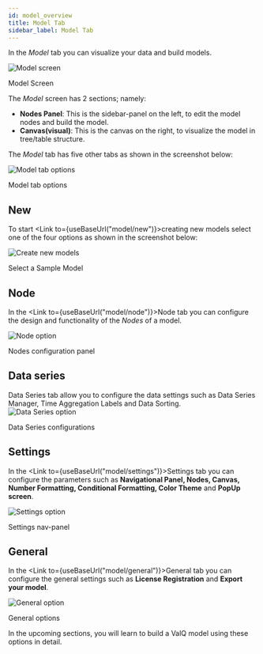 ```yaml
---
id: model_overview
title: Model Tab
sidebar_label: Model Tab
---
```



In the _Model_ tab you can visualize your data and build models.

<div class="center">
  <Zoom>
    <img
      alt="Model screen"
      src={useBaseUrl("/doc-images/model/model-screen.png")}
    />
  </Zoom>
  <p>Model Screen</p>
</div>

The _Model_ screen has 2 sections; namely:

- **Nodes Panel**: This is the sidebar-panel on the left, to edit the model nodes and build the model.
- **Canvas(visual)**: This is the canvas on the right, to visualize the model in tree/table structure.

The _Model_ tab has five other tabs as shown in the screenshot below:

<div class="center">
  <Zoom>
    <img
      alt="Model tab options"
      src={useBaseUrl("/doc-images/model/model2.png")}
    />
  </Zoom>
  <p>Model tab options</p>
</div>

## New

To start <Link to={useBaseUrl("model/new")}>creating new models</Link> select one of the four options as shown in the screenshot below:

<div class="center">
  <Zoom>
    <img
      alt="Create new models"
      src={useBaseUrl("/doc-images/model/model4.png")}
    />
  </Zoom>
  <p>Select a Sample Model</p>
</div>

## Node

In the <Link to={useBaseUrl("model/node")}>Node</Link> tab you can configure the design and
functionality of the _Nodes_ of a model.

<div class="center">
  <Zoom>
    <img alt="Node option" src={useBaseUrl("/doc-images/model/model3.png")} />
  </Zoom>
  <p>Nodes configuration panel</p>
</div>

## Data series

<Link to={useBaseUrl("model/data-series")}>Data Series</Link> tab allow you
to configure the data settings such as Data Series Manager, Time Aggregation Labels
and Data Sorting.

<div class="center">
  <Zoom>
    <img
      alt="Data Series option"
      src={useBaseUrl("/doc-images/model/model5.png")}
    />
  </Zoom>
  <p>Data Series configurations</p>
</div>

## Settings

In the <Link to={useBaseUrl("model/settings")}>Settings</Link> tab you can configure the
parameters such as **Navigational Panel, Nodes, Canvas, Number Formatting,
Conditional Formatting, Color Theme** and **PopUp screen**.

<div class="center">
  <Zoom>
    <img
      alt="Settings option"
      src={useBaseUrl("/doc-images/model/model6.png")}
    />
  </Zoom>
  <p>Settings nav-panel</p>
</div>

## General

In the <Link to={useBaseUrl("model/general")}>General</Link> tab you can configure
the general settings such as **License Registration** and **Export your model**.

<div class="center">
  <Zoom>
    <img
      alt="General option"
      src={useBaseUrl("/doc-images/model/model7.png")}
    />
  </Zoom>
  <p>General options</p>
</div>

In the upcoming sections, you will learn to build a ValQ model using these options in detail.
